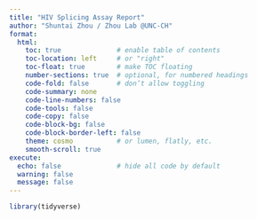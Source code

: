 ```yaml
---
title: "HIV Splicing Assay Report"
author: "Shuntai Zhou / Zhou Lab @UNC-CH"
format:
  html:
    toc: true              # enable table of contents
    toc-location: left     # or "right"
    toc-float: true        # make TOC floating
    number-sections: true  # optional, for numbered headings
    code-fold: false       # don’t allow toggling
    code-summary: none
    code-line-numbers: false
    code-tools: false
    code-copy: false
    code-block-bg: false
    code-block-border-left: false
    theme: cosmo           # or lumen, flatly, etc.
    smooth-scroll: true
execute:
  echo: false              # hide all code by default
  warning: false
  message: false
---
```


```r
library(tidyverse)
```
